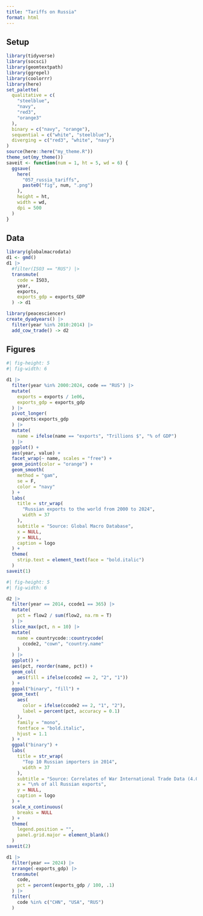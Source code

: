 ```yaml
---
title: "Tariffs on Russia"
format: html
---
```


## Setup

```r
library(tidyverse)
library(socsci)
library(geomtextpath)
library(ggrepel)
library(coolorrr)
library(here)
set_palette(
  qualitative = c(
    "steelblue",
    "navy",
    "red3",
    "orange3"
  ),
  binary = c("navy", "orange"),
  sequential = c("white", "steelblue"),
  diverging = c("red3", "white", "navy")
)
source(here::here("my_theme.R"))
theme_set(my_theme())
saveit <- function(num = 1, ht = 5, wd = 6) {
  ggsave(
    here(
      "057_russia_tariffs",
      paste0("fig", num, ".png")
    ),
    height = ht,
    width = wd,
    dpi = 500
  )
}
```


## Data

```r
library(globalmacrodata)
d1 <- gmd()
d1 |>
  #filter(ISO3 == "RUS") |>
  transmute(
    code = ISO3,
    year,
    exports,
    exports_gdp = exports_GDP
  ) -> d1

library(peacesciencer)
create_dyadyears() |>
  filter(year %in% 2010:2014) |>
  add_cow_trade() -> d2
```

## Figures

```r
#| fig-height: 5
#| fig-width: 6

d1 |>
  filter(year %in% 2000:2024, code == "RUS") |>
  mutate(
    exports = exports / 1e06,
    exports_gdp = exports_gdp
  ) |>
  pivot_longer(
    exports:exports_gdp
  ) |>
  mutate(
    name = ifelse(name == "exports", "Trillions $", "% of GDP")
  ) |>
  ggplot() +
  aes(year, value) +
  facet_wrap(~ name, scales = "free") +
  geom_point(color = "orange") +
  geom_smooth(
    method = "gam",
    se = F,
    color = "navy"
  ) +
  labs(
    title = str_wrap(
      "Russian exports to the world from 2000 to 2024",
      width = 37
    ),
    subtitle = "Source: Global Macro Database",
    x = NULL,
    y = NULL,
    caption = logo
  ) +
  theme(
    strip.text = element_text(face = "bold.italic")
  )
saveit(1)
```

```r
#| fig-height: 5
#| fig-width: 6

d2 |>
  filter(year == 2014, ccode1 == 365) |>
  mutate(
    pct = flow2 / sum(flow2, na.rm = T)
  ) |>
  slice_max(pct, n = 10) |>
  mutate(
    name = countrycode::countrycode(
      ccode2, "cown", "country.name"
    )
  ) |>
  ggplot() +
  aes(pct, reorder(name, pct)) +
  geom_col(
    aes(fill = ifelse(ccode2 == 2, "2", "1"))
  ) +
  ggpal("binary", "fill") +
  geom_text(
    aes(
      color = ifelse(ccode2 == 2, "1", "2"),
      label = percent(pct, accuracy = 0.1)
    ),
    family = "mono",
    fontface = "bold.italic",
    hjust = 1.1
  ) +
  ggpal("binary") +
  labs(
    title = str_wrap(
      "Top 10 Russian importers in 2014",
      width = 37
    ),
    subtitle = "Source: Correlates of War International Trade Data (4.0)",
    x = "\n% of all Russian exports",
    y = NULL,
    caption = logo
  ) +
  scale_x_continuous(
    breaks = NULL
  ) +
  theme(
    legend.position = "",
    panel.grid.major = element_blank()
  )
saveit(2)
```


```r
d1 |>
  filter(year == 2024) |>
  arrange(-exports_gdp) |>
  transmute(
    code,
    pct = percent(exports_gdp / 100, .1)
  ) |>
  filter(
    code %in% c("CHN", "USA", "RUS")
  )
```

